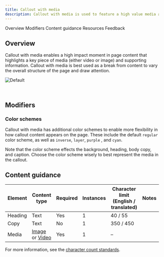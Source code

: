 ```yaml
---
title: Callout with media
description: Callout with media is used to feature a high value media asset such as a customer story.
---
```



<ComponentDescription name="Callout with media" type="layout" />

<AnchorLinks>

<AnchorLink>Overview</AnchorLink>
<AnchorLink>Modifiers</AnchorLink>
<AnchorLink>Content guidance</AnchorLink>
<AnchorLink>Resources</AnchorLink>
<AnchorLink>Feedback</AnchorLink>

</AnchorLinks>

## Overview

Callout with media enables a high impact moment in page content that highlights a key piece of media (either video or image) and supporting information. Callout with media is best used as a break from content to vary the overall structure of the page and draw attention.

![Default](../../images/pattern/callout-with-media/callout-with-media.jpg)

<br />

## Modifiers

### Color schemes

Callout with media has additional color schemes to enable more flexibility in how callout content appears on the page. These include the default `regular` color scheme, as well as `inverse`, `layer`, `purple` , and `cyan`.

Note that the color scheme effects the background, heading, body copy, and caption. Choose the color scheme wisely to best represent the media in the callout.

<ResourceLinks name="Callout with media" type="layout" />

## Content guidance

| Element | Content type                                                                                                                       | Required | Instances | Character limit <br/>(English / translated) | Notes |
| ------- | ---------------------------------------------------------------------------------------------------------------------------------- | -------- | --------- | ------------------------------------------- | ----- |
| Heading | Text                                                                                                                               | Yes      | 1         | 40 / 55                                     |       |
| Copy    | Text                                                                                                                               | No       | 1         | 350 / 450                                   |       |
| Media   | [Image](https://www.ibm.com/standards/carbon/components/images/) or [Video](https://www.ibm.com/standards/carbon/components/video) | Yes      | 1         | –                                           |       |

For more information, see the [character count standards](https://www.ibm.com/standards/carbon/guidelines/content#character-count-standards).

<ComponentFooter name="Callout with media" type="layout" />
